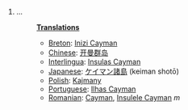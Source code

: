 #...
#:'''[[Translation]]s'''
#:*[[Breton]]: [[Inizi Cayman]]
#:*[[Chinese]]: [[开曼群岛]]
#:*[[Interlingua]]: [[Insulas Cayman]]
#:*[[Japanese]]: [[ケイマン諸島]] (keiman shotō)
#:*[[Polish]]: [[Kajmany]]
#:*[[Portuguese]]: [[Ilhas Cayman]]
#:*[[Romanian]]: [[Cayman]], [[Insulele Cayman]] ''m''